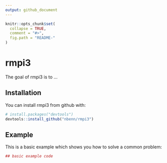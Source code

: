 ```yaml
---
output: github_document
---
```


<!-- README.md is generated from README.Rmd. Please edit that file -->
<!-- build with rmarkdown::render("README.Rmd") -->

```r
knitr::opts_chunk$set(
  collapse = TRUE,
  comment = "#>",
  fig.path = "README-"
)
```

# rmpi3

The goal of rmpi3 is to ...

## Installation

You can install rmpi3 from github with:

```r
# install.packages("devtools")
devtools::install_github("nbenn/rmpi3")
```

## Example

This is a basic example which shows you how to solve a common problem:

```r
## basic example code
```
